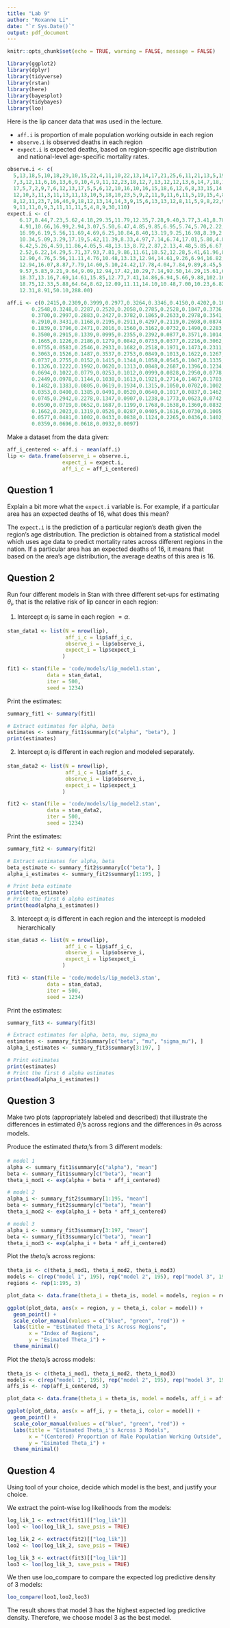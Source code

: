 ```yaml
---
title: "Lab 9"
author: "Roxanne Li"
date: "`r Sys.Date()`"
output: pdf_document
---
```


```r
knitr::opts_chunk$set(echo = TRUE, warning = FALSE, message = FALSE)
```

```r
library(ggplot2)
library(dplyr)
library(tidyverse)
library(rstan)
library(here)
library(bayesplot)
library(tidybayes)
library(loo)
```

Here is the lip cancer data that was used in the lecture. 

- `aff.i` is proportion of male population working outside in each region
- `observe.i` is observed deaths in each region
- `expect.i` is expected deaths, based on region-specific age distribution and national-level age-specific mortality rates. 

```r
observe.i <- c(
  5,13,18,5,10,18,29,10,15,22,4,11,10,22,13,14,17,21,25,6,11,21,13,5,19,18,14,17,3,10,
  7,3,12,11,6,16,13,6,9,10,4,9,11,12,23,18,12,7,13,12,12,13,6,14,7,18,13,9,6,8,7,6,16,4,6,12,5,5,
  17,5,7,2,9,7,6,12,13,17,5,5,6,12,10,16,10,16,15,18,6,12,6,8,33,15,14,18,25,14,2,73,13,14,6,20,8,
  12,10,3,11,3,11,13,11,13,10,5,18,10,23,5,9,2,11,9,11,6,11,5,19,15,4,8,9,6,4,4,2,12,12,11,9,7,7,
  8,12,11,23,7,16,46,9,18,12,13,14,14,3,9,15,6,13,13,12,8,11,5,9,8,22,9,2,10,6,10,12,9,11,32,5,11,
  9,11,11,0,9,3,11,11,11,5,4,8,9,30,110)
expect.i <- c(
    6.17,8.44,7.23,5.62,4.18,29.35,11.79,12.35,7.28,9.40,3.77,3.41,8.70,9.57,8.18,4.35,
    4.91,10.66,16.99,2.94,3.07,5.50,6.47,4.85,9.85,6.95,5.74,5.70,2.22,3.46,4.40,4.05,5.74,6.36,5.13,
    16.99,6.19,5.56,11.69,4.69,6.25,10.84,8.40,13.19,9.25,16.98,8.39,2.86,9.70,12.12,12.94,9.77,
    10.34,5.09,3.29,17.19,5.42,11.39,8.33,4.97,7.14,6.74,17.01,5.80,4.84,12.00,4.50,4.39,16.35,6.02,
    6.42,5.26,4.59,11.86,4.05,5.48,13.13,8.72,2.87,2.13,4.48,5.85,6.67,6.11,5.78,12.31,10.56,10.23,
    2.52,6.22,14.29,5.71,37.93,7.81,9.86,11.61,18.52,12.28,5.41,61.96,8.55,12.07,4.29,19.42,8.25,
    12.90,4.76,5.56,11.11,4.76,10.48,13.13,12.94,14.61,9.26,6.94,16.82,33.49,20.91,5.32,6.77,8.70,
    12.94,16.07,8.87,7.79,14.60,5.10,24.42,17.78,4.04,7.84,9.89,8.45,5.06,4.49,6.25,9.16,12.37,8.40,
    9.57,5.83,9.21,9.64,9.09,12.94,17.42,10.29,7.14,92.50,14.29,15.61,6.00,8.55,15.22,18.42,5.77,
    18.37,13.16,7.69,14.61,15.85,12.77,7.41,14.86,6.94,5.66,9.88,102.16,7.63,5.13,7.58,8.00,12.82,
    18.75,12.33,5.88,64.64,8.62,12.09,11.11,14.10,10.48,7.00,10.23,6.82,15.71,9.65,8.59,8.33,6.06,
    12.31,8.91,50.10,288.00)

aff.i <- c(0.2415,0.2309,0.3999,0.2977,0.3264,0.3346,0.4150,0.4202,0.1023,0.1752,
        0.2548,0.3248,0.2287,0.2520,0.2058,0.2785,0.2528,0.1847,0.3736,0.2411,
        0.3700,0.2997,0.2883,0.2427,0.3782,0.1865,0.2633,0.2978,0.3541,0.4176,
        0.2910,0.3431,0.1168,0.2195,0.2911,0.4297,0.2119,0.2698,0.0874,0.3204,
        0.1839,0.1796,0.2471,0.2016,0.1560,0.3162,0.0732,0.1490,0.2283,0.1187,
        0.3500,0.2915,0.1339,0.0995,0.2355,0.2392,0.0877,0.3571,0.1014,0.0363,
        0.1665,0.1226,0.2186,0.1279,0.0842,0.0733,0.0377,0.2216,0.3062,0.0310,
        0.0755,0.0583,0.2546,0.2933,0.1682,0.2518,0.1971,0.1473,0.2311,0.2471,
        0.3063,0.1526,0.1487,0.3537,0.2753,0.0849,0.1013,0.1622,0.1267,0.2376,
        0.0737,0.2755,0.0152,0.1415,0.1344,0.1058,0.0545,0.1047,0.1335,0.3134,
        0.1326,0.1222,0.1992,0.0620,0.1313,0.0848,0.2687,0.1396,0.1234,0.0997,
        0.0694,0.1022,0.0779,0.0253,0.1012,0.0999,0.0828,0.2950,0.0778,0.1388,
        0.2449,0.0978,0.1144,0.1038,0.1613,0.1921,0.2714,0.1467,0.1783,0.1790,
        0.1482,0.1383,0.0805,0.0619,0.1934,0.1315,0.1050,0.0702,0.1002,0.1445,
        0.0353,0.0400,0.1385,0.0491,0.0520,0.0640,0.1017,0.0837,0.1462,0.0958,
        0.0745,0.2942,0.2278,0.1347,0.0907,0.1238,0.1773,0.0623,0.0742,0.1003,
        0.0590,0.0719,0.0652,0.1687,0.1199,0.1768,0.1638,0.1360,0.0832,0.2174,
        0.1662,0.2023,0.1319,0.0526,0.0287,0.0405,0.1616,0.0730,0.1005,0.0743,
        0.0577,0.0481,0.1002,0.0433,0.0838,0.1124,0.2265,0.0436,0.1402,0.0313,
        0.0359,0.0696,0.0618,0.0932,0.0097)
```

Make a dataset from the data given:

```r
aff_i_centered <- aff.i - mean(aff.i)
lip <- data.frame(observe_i = observe.i,
                  expect_i = expect.i,
                  aff_i_c = aff_i_centered)
```


## Question 1

Explain a bit more what the `expect.i` variable is. For example, if a particular area has an expected deaths of 16, what does this mean?

The `expect.i` is the prediction of a particular region's death given the region's age distribution. The prediction is obtained from a statistical model which uses age data to predict mortality rates across different regions in the nation. If a particular area has an expected deaths of 16, it means that based on the area's age distribution, the average deaths of this area is 16.



## Question 2

Run four different models in Stan with three different set-ups for estimating $\theta_i$, that is the relative risk of lip cancer in each region:

1. Intercept $\alpha_i$ is same in each region $= \alpha$.

```r
stan_data1 <- list(N = nrow(lip), 
                   aff_i_c = lip$aff_i_c,
                   observe_i = lip$observe_i,
                   expect_i = lip$expect_i
                  )

fit1 <- stan(file = 'code/models/lip_model1.stan', 
             data = stan_data1, 
             iter = 500, 
             seed = 1234)
```
Print the estimates:

```r
summary_fit1 <- summary(fit1)

# Extract estimates for alpha, beta
estimates <- summary_fit1$summary[c("alpha", "beta"), ]
print(estimates)
```

2. Intercept $\alpha_i$ is different in each region and modeled separately.

```r
stan_data2 <- list(N = nrow(lip), 
                   aff_i_c = lip$aff_i_c,
                   observe_i = lip$observe_i,
                   expect_i = lip$expect_i
                  )

fit2 <- stan(file = 'code/models/lip_model2.stan', 
             data = stan_data2, 
             iter = 500, 
             seed = 1234)
```

Print the estimates:

```r
summary_fit2 <- summary(fit2)

# Extract estimates for alpha, beta
beta_estimate <- summary_fit2$summary[c("beta"), ]
alpha_i_estimates <- summary_fit2$summary[1:195, ]

# Print beta estimate
print(beta_estimate)
# Print the first 6 alpha estimates
print(head(alpha_i_estimates))
```


3. Intercept $\alpha_i$ is different in each region and the intercept is modeled hierarchically 

```r
stan_data3 <- list(N = nrow(lip), 
                   aff_i_c = lip$aff_i_c,
                   observe_i = lip$observe_i,
                   expect_i = lip$expect_i
                  )

fit3 <- stan(file = 'code/models/lip_model3.stan', 
             data = stan_data3, 
             iter = 500, 
             seed = 1234)
```

Print the estimates:

```r
summary_fit3 <- summary(fit3)

# Extract estimates for alpha, beta, mu, sigma_mu
estimates <- summary_fit3$summary[c("beta", "mu", "sigma_mu"), ]
alpha_i_estimates <- summary_fit3$summary[3:197, ]

# Print estimates
print(estimates)
# Print the first 6 alpha estimates
print(head(alpha_i_estimates))
```

## Question 3

Make two plots (appropriately labeled and described) that illustrate the differences in estimated $\theta_i$'s across regions and the differences in $\theta$s across models. 

Produce the estimated $theta_i$'s from 3 different models:

```r
# model 1
alpha <- summary_fit1$summary[c("alpha"), "mean"]
beta <- summary_fit1$summary[c("beta"), "mean"]
theta_i_mod1 <- exp(alpha + beta * aff_i_centered)

# model 2
alpha_i <- summary_fit2$summary[1:195, "mean"]
beta <- summary_fit2$summary[c("beta"), "mean"]
theta_i_mod2 <- exp(alpha_i + beta * aff_i_centered)

# model 3
alpha_i <- summary_fit3$summary[3:197, "mean"]
beta <- summary_fit3$summary[c("beta"), "mean"]
theta_i_mod3 <- exp(alpha_i + beta * aff_i_centered)
```


Plot the $theta_i$'s across regions:

```r
theta_is <- c(theta_i_mod1, theta_i_mod2, theta_i_mod3)
models <- c(rep("model 1", 195), rep("model 2", 195), rep("model 3", 195))
regions <- rep(1:195, 3)

plot_data <- data.frame(theta_i = theta_is, model = models, region = regions)

ggplot(plot_data, aes(x = region, y = theta_i, color = model)) +
  geom_point() +
  scale_color_manual(values = c("blue", "green", "red")) +
  labs(title = "Estimated Theta_i's Across Regions",
       x = "Index of Regions",
       y = "Esimated Theta_i") +
  theme_minimal() 

```

Plot the $theta_i$'s across models:

```r
theta_is <- c(theta_i_mod1, theta_i_mod2, theta_i_mod3)
models <- c(rep("model 1", 195), rep("model 2", 195), rep("model 3", 195))
affs_is <- rep(aff_i_centered, 3)

plot_data <- data.frame(theta_i = theta_is, model = models, aff_i = affs_is)

ggplot(plot_data, aes(x = aff_i, y = theta_i, color = model)) +
  geom_point() +
  scale_color_manual(values = c("blue", "green", "red")) +
  labs(title = "Estimated Theta_i's Across 3 Models",
       x = "(Centered) Proportion of Male Population Working Outside",
       y = "Esimated Theta_i") +
  theme_minimal() 

```


## Question 4

Using tool of your choice, decide which model is the best, and justify your choice. 

We extract the point-wise log likelihoods from the models:

```r
log_lik_1 <- extract(fit1)[["log_lik"]]
loo1 <- loo(log_lik_1, save_psis = TRUE)

log_lik_2 <- extract(fit2)[["log_lik"]]
loo2 <- loo(log_lik_2, save_psis = TRUE)

log_lik_3 <- extract(fit3)[["log_lik"]]
loo3 <- loo(log_lik_3, save_psis = TRUE)
```

We then use loo_compare to compare the expected log predictive density of 3 models:

```r
loo_compare(loo1,loo2,loo3)
```
The result shows that model 3 has the highest expected log predictive density. Therefore, we choose model 3 as the best model. 
